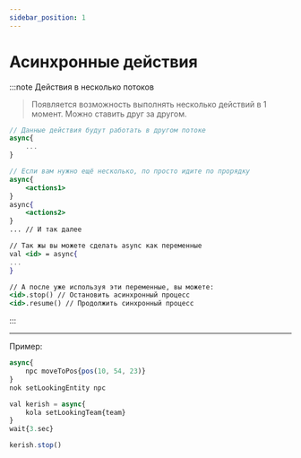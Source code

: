 ```yaml
---
sidebar_position: 1
---
```


# Асинхронные действия

:::note Действия в несколько потоков
> Появляется возможность выполнять несколько действий в 1 момент.
> Можно ставить друг за другом.
```jsx
// Данные действия будут работать в другом потоке
async{
    ...
}

// Если вам нужно ещё несколько, по просто идите по прорядку
async{
    <actions1>
}
async{
    <actions2>
}
... // И так далее

// Так жы вы можете сделать async как переменные
val <id> = async{
...
}

// А после уже используя эти переменные, вы можете:
<id>.stop() // Остановить асинхронный процесс
<id>.resume() // Продолжить синхронный процесс
```
:::

---

Пример:
```jsx
async{
    npc moveToPos{pos(10, 54, 23)}
}
nok setLookingEntity npc

val kerish = async{
    kola setLookingTeam{team}
}
wait{3.sec}

kerish.stop()
```